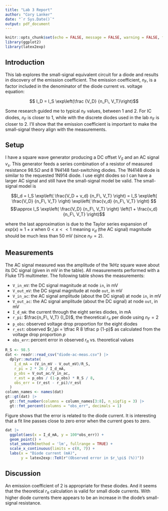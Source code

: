 ```yaml
---
title: "Lab 3 Report"
author: "Cory Lanker"
date: "`r Sys.Date()`"
output: pdf_document
---
```


```r
knitr::opts_chunk$set(echo = FALSE, message = FALSE, warning = FALSE, fig.height = 3.25, fig.width = 6.5, fig.align = 'center')
library(ggplot2)
library(latex2exp)
```

<!--
See Figure \ref{fig:p3mod} below.

![Figure caption.](p3mod.pdf){#fig:p3mod width=600 height=300}
-->

## Introduction

This lab explores the small-signal equivalent circuit for a diode
and results in discovery of the emission coefficient.
The emission coefficient, $n_F$, is a factor included in the
denominator of the diode current vs. voltage equation:

$$ I_D = I_S \exp\left(\frac {V_D} {n_F\, V_T}\right)$$

Some research guided me to typical $n_F$ values, between 1 and 2. 
For IC diodes, $n_F$ is closer to 1, while
with the discrete diodes used in the lab $n_F$ is closer to 2.
I'll show that the emission coefficient is important to make
the small-signal theory align with the measurements.

## Setup

I have a square wave generator producing a DC offset $V_{S}$ and
an AC signal $v_s$. This generator feeds a series combination
of a resistor of measured resistance $98.5 \Omega$ and 8 1N4148
fast-switching diodes. The 1N4148 diode is similar to the requested
1N914 diode. I use eight diodes so I can have a larger AC
signal and still have the small-signal model be valid.
The small-signal model is

$$I_d = I_S \exp\left( \frac{V_D + v_d} {n_F\, V_T} \right)
= I_S \exp\left( \frac{V_D} {n_F\, V_T} \right)
\exp\left( \frac{v_d} {n_F\, V_T} \right)
$$
$$\approx
I_S \exp\left( \frac{V_D} {n_F\, V_T} \right)
\left(1 + \frac{v_d} {n_F\, V_T} \right)$$

where the last approximation is due to the Taylor series expansion
of $exp(x) \approx 1 + x$ when $0 < x << 1$ meaning $v_d$ (the AC signal) magnitude should be much less than 50 mV (since $n_F=2$).

## Measurements

The AC signal measured was the amplitude of the 1kHz square wave about its
DC signal (given in mV in the table). All measurements performed with a
Fluke 175 multimeter. The following table shows the
measurements:

* `V_in_mV`: the DC signal magnitude at node `in`, in mV
* `V_out_mV`: the DC signal magnitude at node `out`, in mV
* `V_in_ac`: the AC signal amplitude (about the DC signal) at node `in`, in mV
* `V_out_ac`: the AC signal amplitude (about the DC signal) at node `out`, in mV
* `I_d_mA`: the current through the eight series diodes, in mA
* `r_pi`: $\frac{n_F\, V_T} {I_D}$, the theoretical $r_\pi$ per diode using $n_F = 2$
* `p_obs`: observed voltage drop proportion for the eight diodes
* `r_est`: observed $r_\pi = \tfrac R 8 \tfrac p {1-p}$ as calculated from the voltage drop proportion $p$
* `obs_err`: percent error in observed $r_\pi$ vs. theoretical values

```r
R_S <- 98.5
dat <- readr::read_csv("diode-ac-meas.csv") |>
  dplyr::mutate(
    I_d_mA = (V_in_mV - V_out_mV)/R_S,
    r_pi = 2 * 26 / I_d_mA,
    p_obs = V_out_ac/V_in_ac,
    r_est = p_obs / (1-p_obs) * R_S / 8,
    obs_err = (r_est - r_pi)/r_est
  )
column_names <- names(dat)
gt::gt(dat) |> 
  gt::fmt_number(columns = column_names[3:8], n_sigfig = 3) |>
  gt::fmt_percent(columns = "obs_err", decimals = 1)
```

Figure \ref{fig:plot} shows that the error is related to the diode current.
It is interesting that a fit line passes close to zero error when the current
goes to zero.

```r
dat |>
  ggplot(aes(x = I_d_mA, y = 100*obs_err)) +
  geom_point() +
  stat_smooth(method = 'lm', fullrange = TRUE) +
  scale_x_continuous(limits = c(0, 7)) +
  labs(x = "Diode current (mA)",
       y = latex2exp::TeX(r"(Observed error in $r_\pi$ (%))"))
```

## Discussion

An emission coefficient of 2 is appropriate for these diodes.
And it seems that the theoretical $r_\pi$ calculation is
valid for small diode currents. With higher diode currents
there appears to be an increase in the diode's small-signal resistance.



